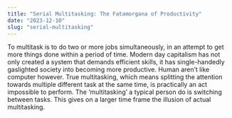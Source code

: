 ```yaml
---
title: "Serial Multitasking: The Fatamorgana of Productivity"
date: "2023-12-10"
slug: "serial-multitasking"
---
```


To multitask is to do two or more jobs simultaneously, in an attempt to get more things done within a period of time. Modern day capitalism has not only created a system that demands efficient skills, it has single-handedly gaslighted society into becoming more productive. Human aren’t like computer however. True multitasking, which means splitting the attention towards multiple different task at the same time, is practically an act impossible to perform. The ‘multitasking’ a typical person do is switching between tasks. This gives on a larger time frame the illusion of actual multitasking.